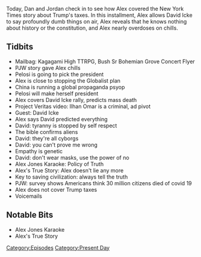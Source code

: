 {{DEFAULTSORT:
    #_EPISODE_0487:September 28, 2020
}}{{Episode
    | title           = September 28, 2020
    | caption         = Listen to this episode on [https://knowledgefight.libsyn.com/487-september-28-2020 Libsyn] [https://open.spotify.com/episode/4qJQX7egoFhCR4tHE5HMf4 Spotify], Read the [[Transcript/487: September 28, 2020|Unofficial Transcript]], View discussion on [https://reddit.com/j2hkd8 Reddit]
    | episodeNumber   = 487
    | length          = 01:23:25
    | airDate         = September 30, 2020
    | coverageDate    = September 28, 2020
    | episodeType     = [[:Category:Present Day|Present Day]]
    | appearance      = [[Paul Joseph Watson]], [[Nancy Pelosi]], [[David Icke]], [[Ilhan Omar]]
    | oocDrop         = I've been scammed
    | previousEpisode = [[486: September 27, 2020]]
    | nextEpisode     = [[488: The First Debate Spectacular]]
}}

{{Stub}}

Today, Dan and Jordan check in to see how Alex covered the New York Times story about Trump's taxes. In this installment, Alex allows David Icke to say profoundly dumb things on air, Alex reveals that he knows nothing about history or the constitution, and Alex nearly overdoses on chills.

==Tidbits==

*Mailbag: Kagagami High TTRPG, Bush Sr Bohemian Grove Concert Flyer
*PJW story gave Alex chills
*Pelosi is going to pick the president
*Alex is close to stopping the Globalist plan
*China is running a global propaganda psyop
*Pelosi will make herself president
*Alex covers David Icke rally, predicts mass death
*Project Veritas video: Ilhan Omar is a criminal, ad pivot
*Guest: David Icke
*Alex says David predicted everything
*David: tyranny is stopped by self respect
*The bible confirms aliens
*David: they're all cyborgs
*David: you can't prove me wrong
*Empathy is genetic
*David: don't wear masks, use the power of no
*Alex Jones Karaoke: Policy of Truth
*Alex's True Story: Alex doesn't lie any more
*Key to saving civilization: always tell the truth
*PJW: survey shows Americans think 30 million citizens died of covid 19
*Alex does not cover Trump taxes
*Voicemails

==Notable Bits==

*Alex Jones Karaoke
*Alex's True Story

[[Category:Episodes]]
[[Category:Present Day]]
